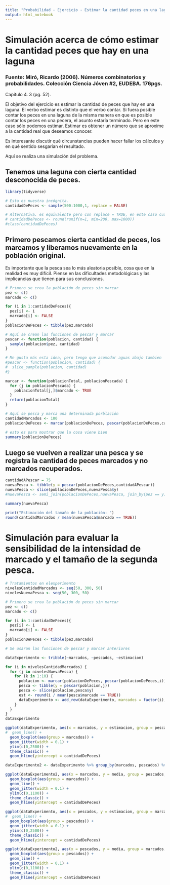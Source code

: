 ```yaml
---
title: "Probabilidad - Ejercicio - Estimar la cantidad peces en una laguna"
output: html_notebook
---
```


# Simulación acerca de cómo estimar la cantidad peces que hay en una laguna

### Fuente: Miró, Ricardo (2006). Números combinatorios y probabilidades. Colección Ciencia Jóven #2, EUDEBA. 176pgs.

Capítulo 4. 3 (pg. 52).

El objetivo del ejercicio es estimar la cantidad de peces que hay en una laguna. El verbo estimar es distinto que el verbo contar. Si fuera posible contar los peces en una laguna de la misma manera en que es posible contar los peces en una pecera, el asunto estaría terminado. Pero en este caso sólo podemos estimar. Estimar es obtener un número que se aproxime a la cantidad real que deseamos conocer.

Es interesante discutir qué circunstancias pueden hacer fallar los cálculos y en qué sentido sesgarían el resultado.

Aquí se realiza una simulación del problema.

## Tenemos una laguna con cierta cantidad desconocida de peces.

```r
library(tidyverse)

# Esta es nuestra incógnita.
cantidadDePeces <- sample(500:1000,1, replace = FALSE)

# Alternativa. es equivalente pero con replace = TRUE, en este caso cualquier método sirve
# cantidadDePeces <- round(runif(n=1, min=200, max=1000))
#class(cantidadDePeces)
```


## Primero pescamos cierta cantidad de peces, los marcamos y liberamos nuevamente en la población original.
Es importante que la pesca sea lo más aleatoria posible, cosa que en la realidad es muy difícil. Piense en las dificultades metodológicas y las implicancias que tienen para sus conclusiones.

```r
# Primero se crea la población de peces sin marcar
pez <- c()
marcado <- c()

for (i in 1:cantidadDePeces){
  pez[i] <- i
  marcado[i] <- FALSE
}
poblacionDePeces <- tibble(pez,marcado)

# Aquí se crean las funciones de pescar y marcar
pescar <- function(poblacion, cantidad) {
  sample(poblacion$pez, cantidad)
}

# Me gusta más esta idea, pero tengo que acomodar aguas abajo tambien
#pescar <- function(poblacion, cantidad) {
#  slice_sample(poblacion, cantidad)
#}

marcar <- function(poblacionTotal, poblacionPescada) {
  for (j in poblacionPescada) {
    poblacionTotal[j,]$marcado <- TRUE
  }
  return(poblacionTotal)
}

# Aquí se pesca y marca una determinada porblación
cantidadMarcados <- 100
poblacionDePeces <- marcar(poblacionDePeces, pescar(poblacionDePeces,cantidadMarcados))

# esto es para mostrar que la cosa viene bien
summary(poblacionDePeces)

```



## Luego se vuelven a realizar una pesca y se registra la cantidad de peces marcados y no marcados recuperados.

```r
cantidadAPescar = 75
nuevaPesca <- tibble(y = pescar(poblacionDePeces,cantidadAPescar))
nuevaPesca <- slice(poblacionDePeces,nuevaPesca$y)
#nuevaPesca <- semi_join(poblacionDePeces,nuevaPesca, join_by(pez == y))

summary(nuevaPesca)

print("Estimación del tamaño de la población: ")
round(cantidadMarcados / mean(nuevaPesca$marcado == TRUE))

```

# Simulación para evaluar la sensibilidad de la intensidad de marcado y el tamaño de la segunda pesca.

```r
# Tratamientos en elexperimento
nivelesCantidadMarcados <- seq(50, 300, 50)
nivelesNuevaPesca <- seq(50, 300, 50)

# Primero se crea la población de peces sin marcar
pez <- c()
marcado <- c()

for (i in 1:cantidadDePeces){
  pez[i] <- i
  marcado[i] <- FALSE
}
poblacionDePeces <- tibble(pez,marcado)

# Se usaran las funciones de pescar y marcar anteriores

```

```r
dataExperimento <- tribble(~marcados, ~pescados, ~estimacion)

for (i in nivelesCantidadMarcados) {
  for (j in nivelesNuevaPesca) {
    for (k in 1:10) {
      poblacion <- marcar(poblacionDePeces, pescar(poblacionDePeces,i))
      pesca <- tibble(y = pescar(poblacion,j))
      pesca <- slice(poblacion,pesca$y)
      est <- round(i / mean(pesca$marcado == TRUE))
      dataExperimento <- add_row(dataExperimento, marcados = factor(i), pescados = factor(j), estimacion = est)
    }
  }
}
dataExperimento
```

```r
ggplot(dataExperimento, aes(x = marcados, y = estimacion, group = pescados, colour = pescados)) + 
#  geom_line() +
  geom_boxplot(aes(group = marcados)) +
  geom_jitter(width = 0.1) +
  ylim(c(0,2500)) +
  theme_classic() + 
  geom_hline(yintercept = cantidadDePeces)

```

```r
dataExperimento2 <- dataExperimento %>% group_by(marcados, pescados) %>% reframe(media = mean(estimacion))
```


```r
 
ggplot(dataExperimento2, aes(x = marcados, y = media, group = pescados, colour = pescados)) + 
  geom_boxplot(aes(group = marcados)) +
  geom_line() +
  geom_jitter(width = 0.1) +
  ylim(c(0,1100)) +
  theme_classic() + 
  geom_hline(yintercept = cantidadDePeces)

```

```r
ggplot(dataExperimento, aes(x = pescados, y = estimacion, group = marcados, colour = marcados)) + 
#  geom_line() +
  geom_boxplot(aes(group = pescados)) +
  geom_jitter(width = 0.1) +
  ylim(c(0,2500)) +
  theme_classic() + 
  geom_hline(yintercept = cantidadDePeces)

```

```r
ggplot(dataExperimento2, aes(x = pescados, y = media, group = marcados, colour = marcados)) + 
  geom_boxplot(aes(group = pescados)) +
  geom_line() +
  geom_jitter(width = 0.1) +
  ylim(c(0,1100)) +
  theme_classic() + 
  geom_hline(yintercept = cantidadDePeces)

```